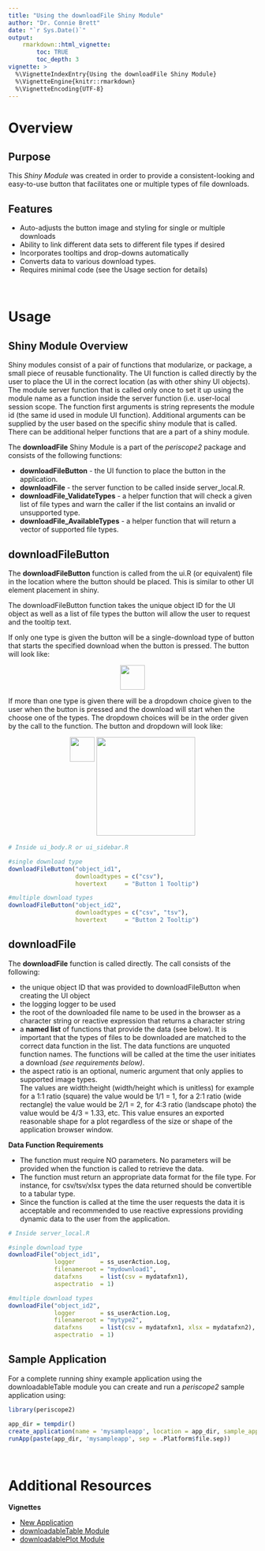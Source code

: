 ```yaml
---
title: "Using the downloadFile Shiny Module"
author: "Dr. Connie Brett"
date: "`r Sys.Date()`"
output: 
    rmarkdown::html_vignette:
        toc: TRUE
        toc_depth: 3
vignette: >
  %\VignetteIndexEntry{Using the downloadFile Shiny Module}
  %\VignetteEngine{knitr::rmarkdown}
  %\VignetteEncoding{UTF-8}
---
```


# Overview

## Purpose 

This *Shiny Module* was created in order to provide a consistent-looking and
easy-to-use button that facilitates one or multiple types of file downloads.

## Features

* Auto-adjusts the button image and styling for single or multiple downloads
* Ability to link different data sets to different file types if desired
* Incorporates tooltips and drop-downs automatically
* Converts data to various download types.
* Requires minimal code (see the Usage section for details)

<br>

# Usage

## Shiny Module Overview

Shiny modules consist of a pair of functions that modularize, or package, a 
small piece of reusable functionality.  The UI function is called directly by
the user to place the UI in the correct location (as with other shiny UI
objects). The module server function that is called only once to set it up using the
module name as a function inside the server function (i.e. user-local session
scope.  The function first arguments is string represents the module id (the same id used in module UI function). Additional arguments can be supplied by the user based on the specific shiny module that is called.  There can be additional helper functions that are a part of a shiny module.

The **downloadFile** Shiny Module is a part of the *periscope2* package and 
consists of the following functions:

* **downloadFileButton** - the UI function to place the button in the 
application.
* **downloadFile** - the server function to be called inside server_local.R.
* **downloadFile_ValidateTypes** - a helper function that will check a given 
list of file types and warn the caller if the list contains an invalid or 
unsupported type.
* **downloadFile_AvailableTypes** - a helper function that will return a vector 
of supported file types.

## downloadFileButton

The **downloadFileButton** function is called from the ui.R (or equivalent) file 
in the location where the button should be placed.  This is similar to other UI
element placement in shiny.

The downloadFileButton function takes the unique object ID for the UI object
as well as a list of file types the button will allow the user to request and
the tooltip text.

If only one type is given the button will be a single-download type of button
that starts the specified download when the button is pressed.  The button will 
look like:

<center><img src="figures/downloadFile-1.jpg" width="50px"></center>


If more than one type is given there will be a dropdown choice given to the user
when the button is pressed and the download will start when the choose one of 
the types.  The dropdown choices will be in the order given by the call to the
function.  The button and dropdown will look like:

<center>
<img src="figures/downloadFile-2.jpg" width="50px" align="top">
<img src="figures/downloadFile-3.jpg" width="200px">
</center>


```r
# Inside ui_body.R or ui_sidebar.R

#single download type
downloadFileButton("object_id1", 
                   downloadtypes = c("csv"), 
                   hovertext     = "Button 1 Tooltip")

#multiple download types
downloadFileButton("object_id2", 
                   downloadtypes = c("csv", "tsv"), 
                   hovertext     = "Button 2 Tooltip")
```

## downloadFile

The **downloadFile** function is called directly. The call consists of the following:

* the unique object ID that was provided to downloadFileButton when creating 
the UI object
* the logging logger to be used
* the root of the downloaded file name to be used in the browser as a character
string or reactive expression that returns a character string
* a **named list** of functions that provide the data (see below).  It is 
important that the types of files to be downloaded are matched to the correct
data function in the list.  The data functions are unquoted function names.  The
functions will be called at the time the user initiates a download 
*(see requirements below)*.
* the aspect ratio is an optional, numeric argument that only applies to supported image types.  
The values are width:height (width/height which is unitless) for example for a 
1:1 ratio (square) the value would be 1/1 = 1, for a 2:1 ratio (wide rectangle)
the value would be 2/1 = 2, for 4:3 ratio (landscape photo) the value would be
4/3 = 1.33, etc.  This value ensures an exported reasonable shape for a plot 
regardless of the size or shape of the application browser window.


**Data Function Requirements**

* The function must require NO parameters.  No parameters will be provided
when the function is called to retrieve the data.
* The function must return an appropriate data format for the file type.  For
instance, for csv/tsv/xlsx types the data returned should be convertible to
a tabular type.
* Since the function is called at the time the user requests the data it is 
acceptable and recommended to use reactive expressions providing dynamic data 
to the user from the application.


```r
# Inside server_local.R

#single download type
downloadFile("object_id1", 
             logger       = ss_userAction.Log,
             filenameroot = "mydownload1",
             datafxns     = list(csv = mydatafxn1),
             aspectratio  = 1)

#multiple download types
downloadFile("object_id2",
             logger       = ss_userAction.Log,
             filenameroot = "mytype2",
             datafxns     = list(csv = mydatafxn1, xlsx = mydatafxn2),
             aspectratio  = 1)
```


## Sample Application

For a complete running shiny example application using the downloadableTable
module you can create and run a *periscope2* sample application using:

```r
library(periscope2)

app_dir = tempdir()
create_application(name = 'mysampleapp', location = app_dir, sample_app = TRUE)
runApp(paste(app_dir, 'mysampleapp', sep = .Platform$file.sep))
```

<br>

# Additional Resources


**Vignettes**

* [New Application](new-application.html)
* [downloadableTable Module](downloadableTable-module.html)
* [downloadablePlot Module](downloadablePlot-module.html)

